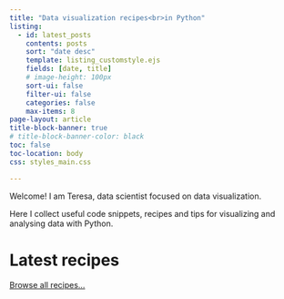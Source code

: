 ```yaml
---
title: "Data visualization recipes<br>in Python"
listing:
  - id: latest_posts
    contents: posts
    sort: "date desc"
    template: listing_customstyle.ejs
    fields: [date, title]
    # image-height: 100px
    sort-ui: false
    filter-ui: false
    categories: false
    max-items: 8
page-layout: article
title-block-banner: true 
# title-block-banner-color: black
toc: false
toc-location: body
css: styles_main.css

---
```


:::{.column-page}
:::


Welcome! I am Teresa, data scientist focused on data visualization. 

Here I collect useful code snippets, recipes and tips for visualizing and analysing data with Python. 


# Latest recipes 

::: {#latest_posts}
:::

<div class="view_all">[Browse all recipes...](all_posts_categorized.qmd)</div>

<!-- ## Tutorials and projects  -->
<!-- 
<div style="height:1em;"> </div> -->

<!-- <div > 
  <div class='nav-footer-center'>
  I am using GoatCounter to track the user traffic. There are no ads here. I will be grateful if you disable your adblocker, so that I can see that you have visited this blog!
  </div>
</div> -->
